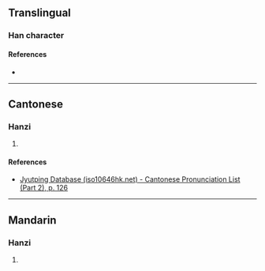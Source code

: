 {{character info/new}}
==Translingual==

===Han character===
{{Han char|rn=75|rad=木|as=05|sn=9|four=43947|canj=DIKE,DIKK|ids=⿰木犮}}

====References====
* {{Han ref|kx=0520.200|dkj=14656|dj=0908.150|hdz=21180.050|uh=67ED|ud=26605|bh=CF59|bd=53081}}

----

==Cantonese==

===Hanzi===
{{yue-hanzi|jyut=[[baat3]]|y=baat3}}

# {{rfdef|yue|sort=木05}}

====References====
* [http://www.iso10646hk.net/jp/document/download.jsp Jyutping Database (iso10646hk.net) - Cantonese Pronunciation List (Part 2), p. 126]

----

==Mandarin==

===Hanzi===
{{cmn-hanzi|pin=[[bā]] ([[ba1]])|wg=pa<sup>1</sup>}}

# {{rfdef|cmn|sort=木05}}